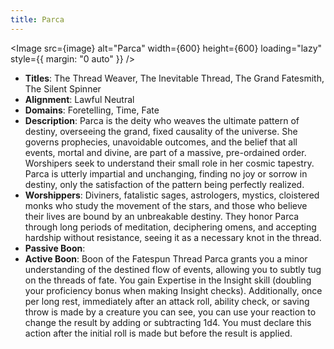```yaml
---
title: Parca
---
```



<Image src={image} alt="Parca" width={600} height={600} loading="lazy" style={{ margin: "0 auto" }} />

- **Titles**: The Thread Weaver, The Inevitable Thread, The Grand Fatesmith, The Silent Spinner
- **Alignment**: Lawful Neutral
- **Domains**: Foretelling, Time, Fate
- **Description**: Parca is the deity who weaves the ultimate pattern of destiny, overseeing the grand, fixed causality of the universe. She governs prophecies, unavoidable outcomes, and the belief that all events, mortal and divine, are part of a massive, pre-ordained order. Worshipers seek to understand their small role in her cosmic tapestry. Parca is utterly impartial and unchanging, finding no joy or sorrow in destiny, only the satisfaction of the pattern being perfectly realized.
- **Worshippers**: Diviners, fatalistic sages, astrologers, mystics, cloistered monks who study the movement of the stars, and those who believe their lives are bound by an unbreakable destiny. They honor Parca through long periods of meditation, deciphering omens, and accepting hardship without resistance, seeing it as a necessary knot in the thread.
- **Passive Boon**:
- **Active Boon**: Boon of the Fatespun Thread Parca grants you a minor understanding of the destined flow of events, allowing you to subtly tug on the threads of fate. You gain Expertise in the Insight skill (doubling your proficiency bonus when making Insight checks). Additionally, once per long rest, immediately after an attack roll, ability check, or saving throw is made by a creature you can see, you can use your reaction to change the result by adding or subtracting 1d4. You must declare this action after the initial roll is made but before the result is applied.
